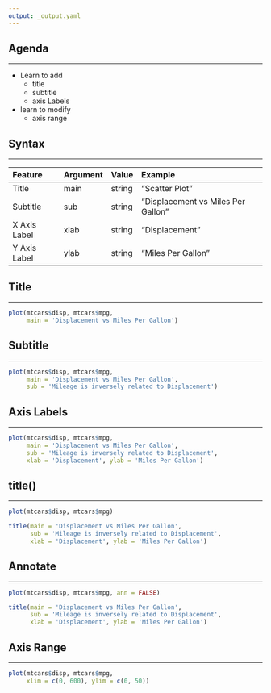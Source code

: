 ```yaml
---
output: _output.yaml 
---
```


## {data-background="viz_title.png"}

## Agenda

<hr>

- Learn to add
    - title
    - subtitle
    - axis Labels

- learn to modify
    - axis range

## Syntax

<hr>

|Feature|Argument|Value|Example|
|:-------|:--------|:-----|:-------|
|Title  |main    |string|"Scatter Plot"|
|Subtitle  |sub    |string|"Displacement vs Miles Per Gallon"|
|X Axis Label  |xlab    |string|"Displacement"|
|Y Axis Label  |ylab    |string|"Miles Per Gallon"|


## Title

<hr>

```r
plot(mtcars$disp, mtcars$mpg, 
     main = 'Displacement vs Miles Per Gallon')
```

## Subtitle

<hr>

```r
plot(mtcars$disp, mtcars$mpg, 
     main = 'Displacement vs Miles Per Gallon',
     sub = 'Mileage is inversely related to Displacement')
```

## Axis Labels

<hr>

```r
plot(mtcars$disp, mtcars$mpg, 
     main = 'Displacement vs Miles Per Gallon',
     sub = 'Mileage is inversely related to Displacement',
     xlab = 'Displacement', ylab = 'Miles Per Gallon')
```

## title()

<hr>

```r
plot(mtcars$disp, mtcars$mpg) 

title(main = 'Displacement vs Miles Per Gallon',
      sub = 'Mileage is inversely related to Displacement',
      xlab = 'Displacement', ylab = 'Miles Per Gallon')
```

## Annotate

<hr>

```r
plot(mtcars$disp, mtcars$mpg, ann = FALSE) 

title(main = 'Displacement vs Miles Per Gallon',
      sub = 'Mileage is inversely related to Displacement',
      xlab = 'Displacement', ylab = 'Miles Per Gallon')
```

## Axis Range

<hr>

```r
plot(mtcars$disp, mtcars$mpg, 
     xlim = c(0, 600), ylim = c(0, 50))
```

## {data-background="thankyou.png"}

<!-- To do: -->
<!--   - add intro slide -->
<!--   - change syntax image -->
  